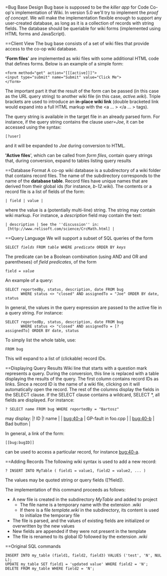 =Bug Base Design
Bug base is supposed to be the ''killer app'' for Code Co-op's implementation of Wiki. In version 5.0 we'll try to implement the ''proof of concept''. We will make the implementation flexible enough to support any user-created database, as long as it is a collection of records with string fields. The database should be queriable for wiki forms (implemented using HTML forms and JavaScript).

==Client View
The bug base consists of a set of wiki files that provide access to the co-op wiki database. 

''''Form files'''' are implemented as wiki files with some additional HTML code that defines forms. Below is an example of a simple form:
 &lt;form method="get" action="<nowiki>[[[active]]]</nowiki>"&gt;
 &lt;input type="submit" name="Submit" value="Click Me"&gt;
 &lt;/form&gt;
The important part it that the result of the form can be passed (in this case as the URL query string) to another wiki file (in this case, ''active.wiki''). Triple brackets are used to introduce an '''in-place wiki link''' (double bracketed link would expand into a full HTML markup with the &lt;a ... &gt; &lt;/a ... &gt; tags).

The query string is available in the target file in an already parsed form. For instance, if the query string contains the clause ''user=Joe'', it can be accessed using the syntax:
 <nowiki>[?user]</nowiki>
and it will be expanded to ''Joe'' during conversion to HTML.

''''Active files'''', which can be called from ''form files'', contain query strings that, during conversion, expand to tables listing query results

==Database Format
A co-op wiki database is a subdirectory of a wiki folder that contains record files. The name of the subdirectory corresponds to the name of the '''database table'''. Record files have unique names that are derived from their global ids (for instance, ''b-12.wiki''). The contents or a record file is a list of fields of the form:
 | field | value |
where the value is a (potentially multi-line) string. The string may contain wiki markup. For instance, a ''description'' field may contain the text:
 | description | <nowiki>See the ''discussion'' in:
 [http://www.relisoft.com/science/CrcMath.html]</nowiki> |

==Query Language
We will support a subset of SQL queries of the form
 SELECT ''fields'' FROM ''table'' WHERE ''predicate'' ORDER BY ''keys''
The predicate can be a Boolean combination (using AND and OR and parentheses) of ''field predicates'', of the form
 field = ''value''
An example of a query:
 SELECT reportedBy, status, description, date FROM bug 
        WHERE status <> "closed" AND assignedTo = "Joe" ORDER BY date, status
In general, the values in the query expression are passed to the active file in a query string. For instance:
 SELECT reportedBy, status, description, date FROM bug 
        WHERE status <> "closed" AND assignedTo = [?assignedTo] ORDER BY date, status
 
To simply list the whole table, use:
 FROM bug
This will expand to a list of (clickable) record IDs.

==Displaying Query Results
Wiki line that starts with a question mark represents a query. During the conversion, this line is replaced with a table displaying the results of the query. The first column contains record IDs as links. Since a record ID is the name of a wiki file, clicking on it will automatically open the record. The rest of the columns display the fields in the SELECT clause. If the SELECT clause contains a wildcard, SELECT *, all fields are displayed. For instance:
 <nowiki>? SELECT name FROM bug WHERE reportedBy = "Bartosz"</nowiki>
may display:
|! ID |! name |
| [[bug:40-a]] | GP-fault in foo.cpp |
| [[bug:40-a|bug:40-b]] | Bad button |

In general, a link of the form:
 <nowiki>[[bug:bugID]]</nowiki>
can be used to access a particular record, for instance [[bug:40-a]].

==Adding Records
The following wiki syntax is used to add a new record:
 ? INSERT INTO MyTable ( field1 = value1, field2 = value2, ... )
The values may be quoted string or query fields (<nowiki>[?field]</nowiki>).

The implementation of this command proceeds as follows:
* A new file is created in the subdirectory ''MyTable'' and added to project
** The file name is a temporary name with the extension .wiki
** If there is a file ''template.wiki'' in the subdirectory, its content is used to initialize the temporary file
* The file is parsed, and the values of existing fields are initialized or overwritten by the new values
* New fields are appended if they were not present in the template
* The file is renamed to its global ID followed by the extension ''.wiki''

==Original SQL commands
 INSERT INTO my_table (field1, field2, field3) VALUES ('test', 'N', NULL);
 UPDATE my_table SET field1 = 'updated value' WHERE field2 = 'N';
 DELETE FROM my_table WHERE field2 = 'N';

